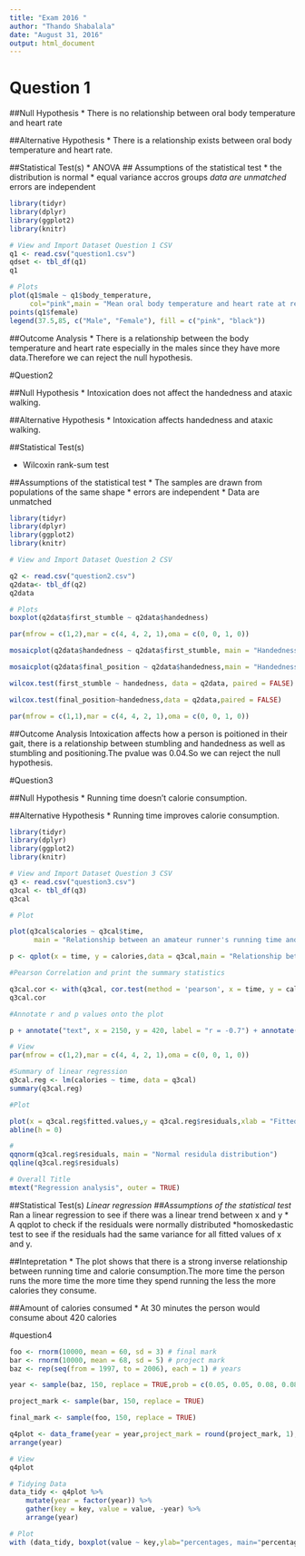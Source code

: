 ```yaml
---
title: "Exam 2016 "
author: "Thando Shabalala"
date: "August 31, 2016"
output: html_document
---
```

# Question 1

##Null Hypothesis
* There is no relationship between oral body temperature and heart rate

##Alternative Hypothesis
* There is a relationship exists between oral body temperature and heart rate.

##Statistical Test(s)
* ANOVA
## Assumptions of the statistical test
* the distribution is normal
* equal variance accros groups
*data are unmatched
*errors are independent

```r
library(tidyr)
library(dplyr)
library(ggplot2)
library(knitr)

# View and Import Dataset Question 1 CSV
q1 <- read.csv("question1.csv")
qdset <- tbl_df(q1)
q1

# Plots
plot(q1$male ~ q1$body_temperature,
     col="pink",main = "Mean oral body temperature and heart rate at rest in male and female students",ylab = " Heart Rate",xlab = "Oral Body Temperature")
points(q1$female)
legend(37.5,85, c("Male", "Female"), fill = c("pink", "black"))

```
##Outcome Analysis
* There is a relationship between the body temperature and heart rate especially in the males since they have more data.Therefore we can reject the null hypothesis.

#Question2

##Null Hypothesis
* Intoxication does not affect the handedness and ataxic walking.

##Alternative Hypothesis
* Intoxication affects handedness and ataxic walking.

##Statistical Test(s)

* Wilcoxin rank-sum test

##Assumptions of the statistical test
* The samples are drawn from populations of the same shape
* errors are independent
* Data are unmatched 

```r
library(tidyr)
library(dplyr)
library(ggplot2)
library(knitr)

# View and Import Dataset Question 2 CSV

q2 <- read.csv("question2.csv")
q2data<- tbl_df(q2)
q2data

# Plots
boxplot(q2data$first_stumble ~ q2data$handedness)

par(mfrow = c(1,2),mar = c(4, 4, 2, 1),oma = c(0, 0, 1, 0)) 

mosaicplot(q2data$handedness ~ q2data$first_stumble, main = "Handedness against position of first stumble", ylab = "First Stumble (1= rightwards, 2 = leftwards)", xlab = "Handedness (1 = right-handed, 2 = left-handed)")

mosaicplot(q2data$final_position ~ q2data$handedness,main = "Handedness against final position",ylab = "Final Stimble (1= rightwards, 2 = leftwards)",xlab = "Handedness (1 = right-handed, 2 = left-handed)")

wilcox.test(first_stumble ~ handedness, data = q2data, paired = FALSE)

wilcox.test(final_position~handedness,data = q2data,paired = FALSE)

par(mfrow = c(1,1),mar = c(4, 4, 2, 1),oma = c(0, 0, 1, 0))            
```
##Outcome Analysis
Intoxication affects how a person is poitioned in their gait, there is a relationship between stumbling and handedness as well as stumbling and positioning.The pvalue was 0.04.So we can reject the null hypothesis.



#Question3

##Null Hypothesis
* Running time doesn't calorie consumption.

##Alternative Hypothesis
* Running time improves calorie consumption.

```r
library(tidyr)
library(dplyr)
library(ggplot2)
library(knitr)

# View and Import Dataset Question 3 CSV
q3 <- read.csv("question3.csv")
q3cal <- tbl_df(q3)
q3cal

# Plot

plot(q3cal$calories ~ q3cal$time,
      main = "Relationship between an amateur runner's running time and calories consumed", ylab = "Calories Consumed (cal)", xlab = "Running Time (s)")

p <- qplot(x = time, y = calories,data = q3cal,main = "Relationship between an amateur runner's running time and calories consumed",ylab = "Calories Consumed (cal)",xlab = "Running Time (s)")

#Pearson Correlation and print the summary statistics

q3cal.cor <- with(q3cal, cor.test(method = 'pearson', x = time, y = calories))
q3cal.cor

#Annotate r and p values onto the plot

p + annotate("text", x = 2150, y = 420, label = "r = -0.7") + annotate("text", x = 2150, y = 410, label = "p = 0.002")

# View
par(mfrow = c(1,2),mar = c(4, 4, 2, 1),oma = c(0, 0, 1, 0))

#Summary of linear regression
q3cal.reg <- lm(calories ~ time, data = q3cal)
summary(q3cal.reg)

#Plot

plot(x = q3cal.reg$fitted.values,y = q3cal.reg$residuals,xlab = "Fitted Values",ylab = "Residuals",main = "Homoskedasticity of residuals")
abline(h = 0)

# 
qqnorm(q3cal.reg$residuals, main = "Normal residula distribution")
qqline(q3cal.reg$residuals)

# Overall Title
mtext("Regression analysis", outer = TRUE)
```
##Statistical Test(s)
 *Linear regression 
##Assumptions of the statistical test
* Ran a linear regression to see if there was a linear trend between x and y
* A qqplot to check if the residuals were normally distributed 
*homoskedastic test to see if the residuals had the same variance for all fitted values of x and y.

##Intepretation
* The plot shows that there is a strong inverse relationship between running time and calorie consumption.The more time the person runs the more time the more time they spend running the less the more calories they consume.

##Amount of calories consumed 
* At 30 minutes the person would consume about 420 calories

#question4
```r

foo <- rnorm(10000, mean = 60, sd = 3) # final mark
bar <- rnorm(10000, mean = 68, sd = 5) # project mark
baz <- rep(seq(from = 1997, to = 2006), each = 1) # years

year <- sample(baz, 150, replace = TRUE,prob = c(0.05, 0.05, 0.08, 0.08, 0.1, 0.13, 0.14, 0.13, 0.12, 0.12))

project_mark <- sample(bar, 150, replace = TRUE)

final_mark <- sample(foo, 150, replace = TRUE)

q4plot <- data_frame(year = year,project_mark = round(project_mark, 1),final_mark = round(final_mark, 1)) %>%
arrange(year)

# View
q4plot

# Tidying Data
data_tidy <- q4plot %>%
    mutate(year = factor(year)) %>%
    gather(key = key, value = value, -year) %>%
    arrange(year)

# Plot
with (data_tidy, boxplot(value ~ key,ylab="percentages, main="percentage of year marks over the years"))
```
